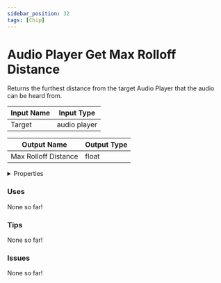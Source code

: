 ```yaml
---
sidebar_position: 32
tags: [Chip]
---
```


# Audio Player Get Max Rolloff Distance

Returns the furthest distance from the target Audio Player that the audio can be heard from.




<EsbSvg />

| Input Name | Input Type |
|-----------|-----------|
| Target | audio player |

| Output Name | Output Type |
|-----------|-----------|
| Max Rolloff Distance | float |


<details>
  <summary>Properties</summary>
  <div>
    <div>
    <table>
      <thead>
        <tr>
          <th>Is beta required?</th>
          <th>❌</th>
        </tr>
        <tr>
          <th>Is this chip a trolling risk?</th>
          <th>❌</th>
        </tr>
        <tr>
          <th>Chip UUID</th>
          <th>2db28fb7-0edb-4f09-8d74-ed5614dfaf11</th>
        </tr>
      </thead>
    </table>
    </div>
  </div>
</details>

### Uses

None so far!

### Tips

None so far!

### Issues

None so far!